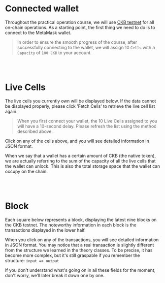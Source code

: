 

# Connected wallet

Throughout the practical operation course, we will use [CKB testnet](https://pudge.explorer.nervos.org) for all on-chain operations. As a starting point, the first thing we need to do is to connect to the MetaMask wallet.

> In order to ensure the smooth progress of the course, after successfully connecting to the wallet, we will assign 10 `Cells` with a `Capacity` of `100 CKB` to your account.

<ConnectWallet />
<br />
<br />

# Live Cells
The live cells you currently own will be displayed below. If the data cannot be displayed properly, please click 'Fetch Cells' to retrieve the live cell list again.
> When you first connect your wallet, the 10 Live Cells assigned to you will have a 10-second delay. Please refresh the list using the method described above.

<WalletReady>
  <ShowCells />
</WalletReady>


Click on any of the cells above, and you will see detailed information in JSON format.

When we say that a wallet has a certain amount of CKB (the native token), we are actually referring to the sum of the capacity of all the live cells that the wallet can unlock. This is also the total storage space that the wallet can occupy on the chain.

<br />
<br />

# Block

Each square below represents a block, displaying the latest nine blocks on the CKB testnet. The noteworthy information in each block is the transactions displayed in the lower half.

<WalletReady>
  <ShowBlocks />
</WalletReady>

When you click on any of the transactions, you will see detailed information in JSON format. You may notice that a real transaction is slightly different from the structure we learned in the theory classes. To be precise, it has become more complex, but it's still graspable if you remember the structure:  `input => output`

If you don't understand what's going on in all these fields for the moment, don't worry, we'll later break it down one by one.